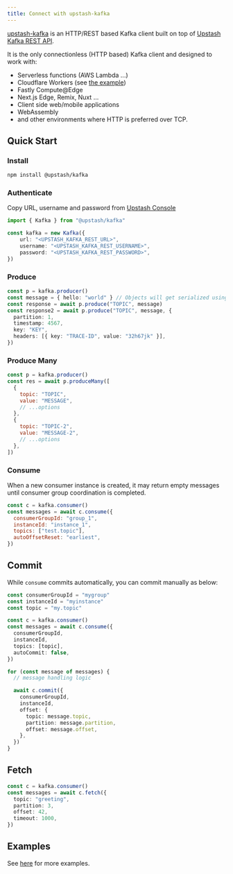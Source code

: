 ```yaml
---
title: Connect with upstash-kafka
---
```


[upstash-kafka](https://github.com/upstash/upstash-kafka/blob/master/README.md) is an HTTP/REST based Kafka client built on top of [Upstash Kafka REST API](https://docs.upstash.com/kafka/rest).

It is the only connectionless (HTTP based) Kafka client and designed to work with:

- Serverless functions (AWS Lambda ...)
- Cloudflare Workers (see [the example](https://github.com/upstash/upstash-kafka/tree/main/examples/cloudflare-workers))
- Fastly Compute@Edge
- Next.js Edge, Remix, Nuxt ...
- Client side web/mobile applications
- WebAssembly
- and other environments where HTTP is preferred over TCP.

## Quick Start

### Install

```bash
npm install @upstash/kafka
```

### Authenticate 
Copy URL, username and password from [Upstash Console](https://console.upstash.com)    

```typescript
import { Kafka } from "@upstash/kafka"

const kafka = new Kafka({
    url: "<UPSTASH_KAFKA_REST_URL>",
    username: "<UPSTASH_KAFKA_REST_USERNAME>",
    password: "<UPSTASH_KAFKA_REST_PASSWORD>",
})
```

### Produce

```typescript
const p = kafka.producer()
const message = { hello: "world" } // Objects will get serialized using `JSON.stringify`
const response = await p.produce("TOPIC", message)
const response2 = await p.produce("TOPIC", message, {
  partition: 1,
  timestamp: 4567,
  key: "KEY",
  headers: [{ key: "TRACE-ID", value: "32h67jk" }],
})
```

### Produce Many

```javascript
const p = kafka.producer()
const res = await p.produceMany([
  {
    topic: "TOPIC",
    value: "MESSAGE",
    // ...options
  },
  {
    topic: "TOPIC-2",
    value: "MESSAGE-2",
    // ...options
  },
])

```

### Consume
<Note>
When a new consumer instance is created, it may return empty messages until consumer group coordination is completed.
</Note>

```javascript
const c = kafka.consumer()
const messages = await c.consume({
  consumerGroupId: "group_1",
  instanceId: "instance_1",
  topics: ["test.topic"],
  autoOffsetReset: "earliest",
})

```

## Commit

While `consume` commits automatically, you can commit manually as below:

```typescript
const consumerGroupId = "mygroup"
const instanceId = "myinstance"
const topic = "my.topic"

const c = kafka.consumer()
const messages = await c.consume({
  consumerGroupId,
  instanceId,
  topics: [topic],
  autoCommit: false,
})

for (const message of messages) {
  // message handling logic

  await c.commit({
    consumerGroupId,
    instanceId,
    offset: {
      topic: message.topic,
      partition: message.partition,
      offset: message.offset,
    },
  })
}
```

## Fetch

```typescript
const c = kafka.consumer()
const messages = await c.fetch({
  topic: "greeting",
  partition: 3,
  offset: 42,
  timeout: 1000,
})
```

## Examples

See [here](https://github.com/upstash/upstash-kafka/tree/main/examples) for more examples.
